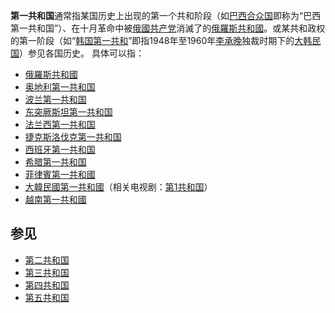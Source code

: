'''第一共和国'''通常指某国历史上出现的第一个共和阶段（如[[巴西合众国|巴西合众国]]即称为“巴西第一共和国”）、在十月革命中被[[俄國共产党|俄國共产党]]消滅了的[[俄羅斯共和國|俄羅斯共和國]]。或某共和政权的第一阶段（如“[[第一共和國_(大韓民國)|韩国第一共和]]”即指1948年至1960年[[李承晚|李承晚]]独裁时期下的[[大韩民国|大韩民国]]）参见各国历史。
具体可以指：

* [[俄羅斯共和國|俄羅斯共和國]]
* [[奥地利第一共和国|奥地利第一共和国]]
* [[波兰第一共和国|波兰第一共和国]]
* [[东突厥斯坦第一共和国|东突厥斯坦第一共和国]]
* [[法兰西第一共和国|法兰西第一共和国]]
* [[捷克斯洛伐克第一共和国|捷克斯洛伐克第一共和国]]
* [[西班牙第一共和国|西班牙第一共和国]]
* [[希腊第一共和国|希腊第一共和国]]
* [[菲律賓第一共和國|菲律賓第一共和國]]
* [[第一共和國_(大韓民國)|大韓民國第一共和國]]（相关电视剧：[[第1共和国_(电视剧)|第1共和国]]）
* [[越南第一共和國|越南第一共和國]]

==参见==
*[[第二共和国|第二共和国]]
*[[第三共和国|第三共和国]]
*[[第四共和国|第四共和国]]
*[[第五共和国|第五共和国]]

{{disambig|cat=五字消歧义}}